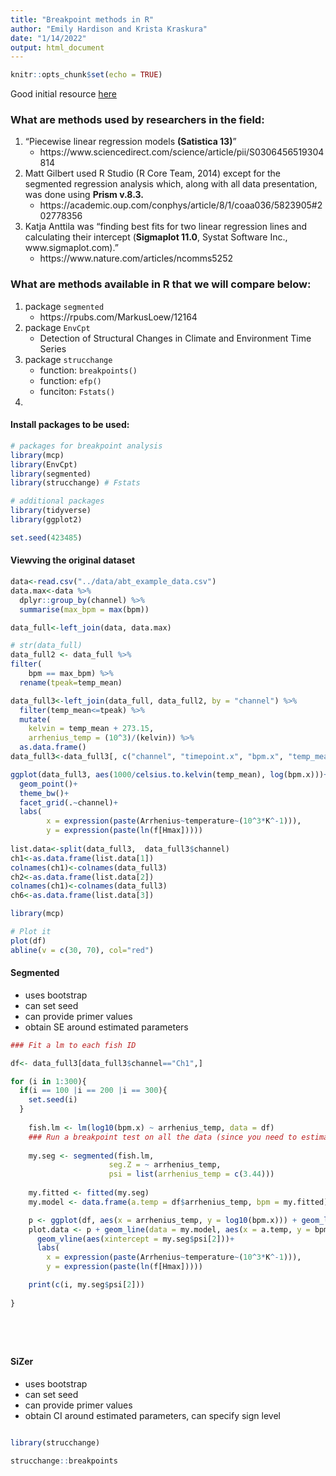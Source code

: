 ```yaml
---
title: "Breakpoint methods in R"
author: "Emily Hardison and Krista Kraskura"
date: "1/14/2022"
output: html_document
---
```


```r
knitr::opts_chunk$set(echo = TRUE)
```

Good initial resource [here](https://lindeloev.github.io/mcp/articles/packages.html)

### What are methods used by researchers in the field:

1. "Piecewise linear regression models **(Satistica 13)**"
    - https://www.sciencedirect.com/science/article/pii/S0306456519304814
2. Matt Gilbert used R Studio (R Core Team, 2014) except for the segmented regression analysis which, along with all data presentation, was done using **Prism v.8.3.** 
    - https://academic.oup.com/conphys/article/8/1/coaa036/5823905#202778356
3. Katja Anttila was "finding best fits for two linear regression lines and calculating their
intercept (**Sigmaplot 11.0**, Systat Software Inc., www.sigmaplot.com)."
    - https://www.nature.com/articles/ncomms5252
  
  
### What are methods available in R that we will compare below:

1. package `segmented`
    - https://rpubs.com/MarkusLoew/12164
2. package `EnvCpt`
    - Detection of Structural Changes in Climate and Environment Time Series
3. package `strucchange`
    - function: `breakpoints()`
    - function: `efp()`
    - funciton: `Fstats()`
4. 


#### Install packages to be used:
```r
# packages for breakpoint analysis
library(mcp)
library(EnvCpt) 
library(segmented)
library(strucchange) # Fstats 

# additional packages
library(tidyverse)
library(ggplot2)

```


```r
set.seed(423485)
```


#### Viewving the original dataset


```r
data<-read.csv("../data/abt_example_data.csv")
data.max<-data %>% 
  dplyr::group_by(channel) %>% 
  summarise(max_bpm = max(bpm))

data_full<-left_join(data, data.max)

# str(data_full)
data_full2 <- data_full %>% 
filter(
    bpm == max_bpm) %>% 
  rename(tpeak=temp_mean)

data_full3<-left_join(data_full, data_full2, by = "channel") %>% 
  filter(temp_mean<=tpeak) %>% 
  mutate(
    kelvin = temp_mean + 273.15,
    arrhenius_temp = (10^3)/(kelvin)) %>% 
  as.data.frame()
data_full3<-data_full3[, c("channel", "timepoint.x", "bpm.x", "temp_mean", "arrhenius_temp", "tpeak")]

ggplot(data_full3, aes(1000/celsius.to.kelvin(temp_mean), log(bpm.x)))+
  geom_point()+
  theme_bw()+
  facet_grid(.~channel)+
  labs(
        x = expression(paste(Arrhenius~temperature~(10^3*K^-1))),
        y = expression(paste(ln(f[Hmax]))))
  
list.data<-split(data_full3,  data_full3$channel)
ch1<-as.data.frame(list.data[1]) 
colnames(ch1)<-colnames(data_full3)
ch2<-as.data.frame(list.data[2])
colnames(ch1)<-colnames(data_full3)
ch6<-as.data.frame(list.data[3])

```

```r

library(mcp)

# Plot it
plot(df)
abline(v = c(30, 70), col="red")


```



#### Segmented 

* uses bootstrap 
* can set seed
* can provide primer values
* obtain SE around estimated parameters

```r
### Fit a lm to each fish ID

df<- data_full3[data_full3$channel=="Ch1",]

for (i in 1:300){
  if(i == 100 |i == 200 |i == 300){
    set.seed(i)
  }
      
    fish.lm <- lm(log10(bpm.x) ~ arrhenius_temp, data = df)
    ### Run a breakpoint test on all the data (since you need to estimate the breakpoints, I split the files up by temperature)
    
    my.seg <- segmented(fish.lm,
                      seg.Z = ~ arrhenius_temp,
                      psi = list(arrhenius_temp = c(3.44)))
    
    my.fitted <- fitted(my.seg)
    my.model <- data.frame(a.temp = df$arrhenius_temp, bpm = my.fitted)

    p <- ggplot(df, aes(x = arrhenius_temp, y = log10(bpm.x))) + geom_line()
    plot.data <- p + geom_line(data = my.model, aes(x = a.temp, y = bpm), colour = "red")+
      geom_vline(aes(xintercept = my.seg$psi[2]))+
      labs(
        x = expression(paste(Arrhenius~temperature~(10^3*K^-1))),
        y = expression(paste(ln(f[Hmax]))))

    print(c(i, my.seg$psi[2]))
  
}

    




```


#### SiZer

* uses bootstrap 
* can set seed
* can provide primer values
* obtain CI around estimated parameters, can specify sign level


```r

```


```r
library(strucchange)

strucchange::breakpoints



```






